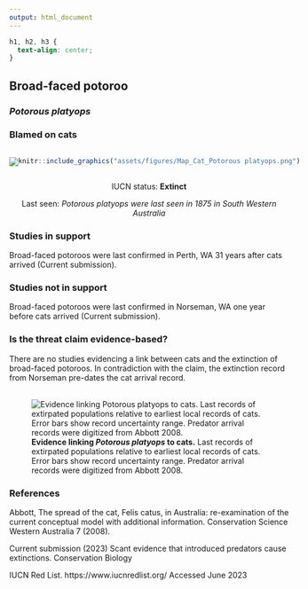 ```yaml
---
output: html_document
---
```

```css
h1, h2, h3 {
  text-align: center;
}
```

## **Broad-faced potoroo**
### *Potorous platyops*
### Blamed on cats

:::: {style="display: flex;"}

::: {}

[![](assets/photos/Potorous platyops.png)](https://en.wikipedia.org/wiki/Broad-faced_potoroo#/media/File:Potorous_platyops_Natural_History_Museum_Pisa.jpg)

:::

::: {}

:::

::: {}
  ```r
  knitr::include_graphics("assets/figures/Map_Cat_Potorous platyops.png")
  ```
:::

::::

<center>
IUCN status: **Extinct**

Last seen: *Potorous platyops were last seen in 1875 in South Western Australia*

</center>


### Studies in support

Broad-faced potoroos were last confirmed in Perth, WA 31 years after cats arrived (Current submission).

### Studies not in support

Broad-faced potoroos were last confirmed in Norseman, WA one year before cats arrived (Current submission).

### Is the threat claim evidence-based?

There are no studies evidencing a link between cats and the extinction of broad-faced potoroos. In contradiction with the claim, the extinction record from Norseman pre-dates the cat arrival record.
<br>
<br>

![**Evidence linking *Potorous platyops* to cats.** Last records of extirpated populations relative to earliest local records of cats. Error bars show record uncertainty range. Predator arrival records were digitized from Abbott 2008.](assets/figures/Main_Evidence_Cat_Potorous platyops.png)

### References

Abbott, The spread of the cat, Felis catus, in Australia: re-examination of the current conceptual model with additional information. Conservation Science Western Australia 7 (2008).

Current submission (2023) Scant evidence that introduced predators cause extinctions. Conservation Biology

IUCN Red List. https://www.iucnredlist.org/ Accessed June 2023

